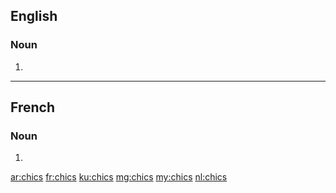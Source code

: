 ==English==

===Noun===
{{head|en|plural}}

# {{plural of|chic|lang=en}}

----

==French==

===Noun===
{{head|fr|plural}} {{m-p}}

# {{plural of|chic|lang=fr}}

[[ar:chics]]
[[fr:chics]]
[[ku:chics]]
[[mg:chics]]
[[my:chics]]
[[nl:chics]]